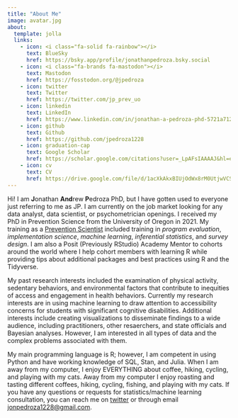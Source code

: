 ```yaml
---
title: "About Me"
image: avatar.jpg
about:
  template: jolla
  links:
    - icon: <i class="fa-solid fa-rainbow"></i>
      text: BlueSky
      href: https://bsky.app/profile/jonathanpedroza.bsky.social
    - icon: <i class="fa-brands fa-mastodon"></i>
      text: Mastodon
      href: https://fosstodon.org/@jpedroza
    - icon: twitter
      text: Twitter
      href: https://twitter.com/jp_prev_uo
    - icon: linkedin
      text: LinkedIn
      href: https://www.linkedin.com/in/jonathan-a-pedroza-phd-5721a7120/
    - icon: github
      text: Github
      href: https://github.com/jpedroza1228
    - icon: graduation-cap
      text: Google Scholar
      href: https://scholar.google.com/citations?user=_LpAFsIAAAAJ&hl=en&oi=ao
    - icon: cv
      text: CV
      href: https://drive.google.com/file/d/1acXkAkxBIUjOdWx8rM0UtjwVCS-RapF-/view?usp=sharing
---
```


Hi! I am **J**onathan **And**rew **P**edroza PhD, but I have gotten used to everyone just referring to me as JP. I am currently on the job market looking for any data analyst, data scientist, or psychometrician openings. I received my PhD in Prevention Science from the University of Oregon in 2021. My training as a [Prevention Scientist](http://www.preventionresearch.org/prevscience_description.php) included training in *program evaluation*, *implementation science*, *machine learning*, *inferential statistics*, and *survey design*. I am also a Posit (Previously RStudio) Academy Mentor to cohorts around the world where I help cohort members with learning R while providing tips about additional packages and best practices using R and the Tidyverse.

My past research interests included the examination of physical activity, sedentary behaviors, and environmental factors that contribute to inequities of access and engagement in health behaviors. Currently my research interests are in using machine learning to draw attention to accessibility concerns for students with significant cognitive disabilities. Additional interests include creating visualizations to disseminate findings to a wide audience, including practitioners, other resaerchers, and state officials and Bayesian analyses. However, I am interested in all types of data and the complex problems associated with them.

My main programming language is R; however, I am competent in using Python and have working knowledge of SQL, Stan, and Julia. When I am away from my computer, I enjoy EVERYTHING about coffee, hiking, cycling, and playing with my cats. Away from my computer I enjoy roasting and tasting different coffees, hiking, cycling, fishing, and playing with my cats. If you have any questions or requests for statistics/machine learning consultation, you can reach me on [twitter](https://twitter.com/jp_prev_uo) or through email <a href="mailto:jonpedroza1228@gmail.com">jonpedroza1228@gmail.com</a>.